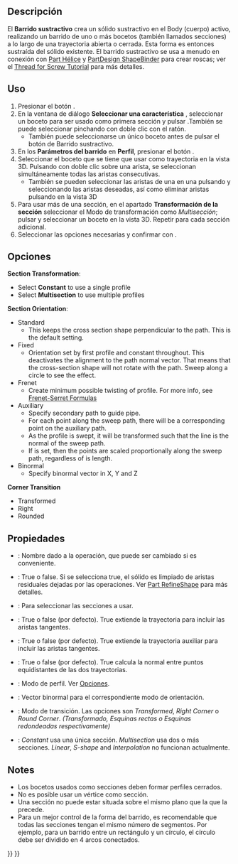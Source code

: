 <languages/>

{{Docnav/es
|[[PartDesign_SubtractiveLoft|Subtractive loft]]
|[[PartDesign_SubtractiveHelix|Substractive helix]]
|[[PartDesign_Workbench/es|PartDesign]]
|IconL=PartDesign_SubtractiveLoft.svg
|IconR=PartDesign_SubtractiveHelix.svg
|IconC=Workbench_PartDesign.svg
}}

<div class="mw-translate-fuzzy">
{{GuiCommand/es
|Name=PartDesign SubtractivePipe
|Name/es=PartDesign Barrido sustractivo
|MenuLocation=Part Design → Create a substractive feature → Tubo sustractivo
|Workbenches=[[PartDesign_Workbench/es|PartDesign]]
|Version=0.17
|SeeAlso=[[PartDesign_AdditivePipe/es|PartDesign Barrido aditivo]], [[PartDesign_SubtractiveLoft|PartDesign Subtractive loft]]
}}
</div>

<span id="Description"></span>
==Descripción==

El '''Barrido sustractivo''' crea un sólido sustractivo en el Body (cuerpo) activo, realizando un barrido de uno o más bocetos (también llamados secciones) a lo largo de una trayectoria abierta o cerrada. Esta forma es entonces sustraída del sólido existente. El barrido sustractivo se usa a menudo en conexión con [[Part_Helix/es|Part Hélice]] y [[PartDesign_ShapeBinder|PartDesign ShapeBinder]] para crear roscas; ver el [[Thread_for_Screw_Tutorial|Thread for Screw Tutorial]] para más detalles.

<span id="Usage"></span>
==Uso==

<div class="mw-translate-fuzzy">
# Presionar el botón {{KEY|[[Image:PartDesign SubtractivePipe.svg|24px]] '''Barrido sustractivo'''}} .
# En la ventana de diálogo '''Seleccionar una característica''' , seleccionar un boceto para ser usado como primera sección y pulsar {{KEY|OK}}.También se puede seleccionar pinchando con doble clic con el ratón.
#* También puede seleccionarse un único boceto antes de pulsar el botón de Barrido sustractivo.
# En los  '''Parámetros del barrido''' en '''Perfil''', presionar el botón {{KEY|Objeto}} .
# Seleccionar el boceto que se tiene que usar como trayectoria en la vista 3D. Pulsando con doble clic sobre una arista, se seleccionan simultáneamente todas las aristas consecutivas.
#* También se pueden seleccionar las aristas de una en una pulsando {{KEY|Añadir arista}} y seleccionando las aristas deseadas, así como eliminar aristas pulsando {{KEY|Quitar arista}} en la vista 3D
# Para usar más de una sección, en el apartado '''Transformación de la sección''' seleccionar el Modo de transformación como ''Multisección''; pulsar {{KEY|Añadir sección}} y seleccionar un boceto en la vista 3D. Repetir para cada sección adicional.
# Seleccionar las opciones necesarias y confirmar con {{KEY|OK}}.
</div>

<span id="Options"></span>
==Opciones==

'''Section Transformation''': 
* Select '''Constant''' to use a single profile
* Select '''Multisection''' to use multiple profiles
'''Section Orientation''':
* Standard
** This keeps the cross section shape perpendicular to the path. This is the default setting.
* Fixed
** Orientation set by first profile and constant throughout. This deactivates the alignment to the path normal vector. That means that the cross-section shape will not rotate with the path. Sweep along a circle to see the effect.
* Frenet
** Create minimum possible twisting of profile. For more info, see [https://en.wikipedia.org/wiki/Frenet%E2%80%93Serret_formulas Frenet-Serret Formulas]
* Auxiliary
** Specify secondary path to guide pipe.
** For each point {{Emphasis|P}} along the sweep path, there will be a corresponding point {{Emphasis|Q}} on the auxiliary path.
** As the profile is swept, it will be transformed such that the {{Emphasis|PQ}} line is the normal of the sweep path.
** If {{Emphasis|Curvelinear equivalence}} is set, then the {{Emphasis|Q}} points are scaled proportionally along the sweep path, regardless of is length.
* Binormal
** Specify binormal vector in X, Y and Z
'''Corner Transition'''
* Transformed
* Right
* Rounded

<span id="Properties"></span>
==Propiedades==

* {{PropertyData/es|Label}}: Nombre dado a la operación, que puede ser cambiado si es conveniente.
* {{PropertyData/es|Refine}}: True o false. Si se selecciona true, el sólido es limpiado de aristas residuales dejadas por las operaciones. Ver [[Part_RefineShape|Part RefineShape]] para más detalles.
* {{PropertyData/es|Sections}}: Para seleccionar las secciones a usar.
* {{PropertyData|Spine Tangent}}: True o false (por defecto). True extiende la trayectoria para incluir las aristas tangentes.
* {{PropertyData/es|Auxiliary Spine Tangent}}: True o false (por defecto). True extiende la trayectoria auxiliar para incluir las aristas tangentes.
* {{PropertyData/es|Auxiliary Curvelinear}}: True o false (por defecto). True calcula la normal entre puntos equidistantes de las dos trayectorias.
* {{PropertyData/es|Mode}}: Modo de perfil. Ver [[#Options|Opciones]].
* {{PropertyData/es|Binormal}}: Vector binormal para el correspondiente modo de orientación.
* {{PropertyData/es|Transition}}: Modo de transición. Las opciones son ''Transformed'', ''Right Corner'' o ''Round Corner''. ''(Transformado, Esquinas rectas o Esquinas redondeadas respectivamente)''
* {{PropertyData/es|Transformation}}: ''Constant'' usa una única sección. ''Multisection'' usa dos o más secciones. ''Linear'', ''S-shape'' and ''Interpolation'' no funcionan actualmente.

==Notes==

<div class="mw-translate-fuzzy">
* Los bocetos usados como secciones deben formar perfiles cerrados.
* No es posible usar un vértice como sección.
* Una sección no puede estar situada sobre el mismo plano que la que la precede.
* Para un mejor control de la forma del barrido, es recomendable que todas las secciones tengan el mismo número de segmentos. Por ejemplo, para un barrido entre un rectángulo y un círculo, el círculo debe ser dividido en 4 arcos conectados.
</div>


{{Docnav/es
|[[PartDesign_SubtractiveLoft|Subtractive loft]]
|[[PartDesign_SubtractiveHelix|Subtractive helix]]
|[[PartDesign_Workbench/es|PartDesign]]
|IconL=PartDesign_SubtractiveLoft.svg
|IconR=PartDesign_SubtractiveHelix.svg
|IconC=Workbench_PartDesign.svg
}}

{{PartDesign Tools navi{{#translation:}}}}
{{Userdocnavi{{#translation:}}}}
